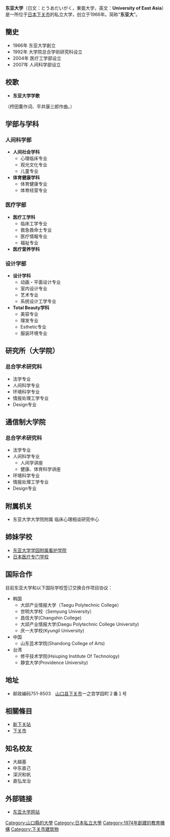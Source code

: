 {{Unreferenced|time=2015-09-22T02:50:02+00:00}}
{{大学(日本)
| 国=日本
| 大学名称=东亚大学
| 平假名=とうあだいがく
| 英文=University of East Asia
| 图片=University of East Asia.jpg
| 图片说明=
| 大学设置年=1974年
| 创立年=1966年
| 学校类别=私立
| 设置者=学校法人東亚大学学园
| 本部所在地={{JPN}}<br/>[[山口县|山口县]][[下关市|下关市]]一之宫学园町２番１号
| 校园=[[新下关站|新下关]]
| 学部=人间科学部<br />医疗工学部<br />Design学部
| 研究科=総合学術研究科<br />（法学专业、人间科学专业、环境科学专业、情报处理工学专业、Design专业）
| 大学の略称=东亚大
| 网站=http://www.toua-u.ac.jp/
}}'''东亚大学'''（日文：とうあだいがく，東亜大学，英文：'''University of East Asia'''）是一所位于[[日本|日本]][[下关市|下关市]]的私立大学，创立于1966年。简称“'''东亚大'''”。

==簡史==
*1966年 东亚大学創立
*1992年 大学院总合学術研究科设立
*2004年 医疗工学部设立
*2007年 人间科学部设立
==校歌==
*'''东亚大学学歌'''
（栉田薫作词、平井康三郎作曲。）

==学部与学科==
===人间科学部===
* '''人间社会学科'''
** 心理临床专业
** 观光文化专业
** 儿童专业
* '''体育健康学科'''
**体育健康专业
**体育经营专业

===医疗学部===
* '''医疗工学科'''
**临床工学专业
**救急救命士专业
**医疗情報专业
**福祉专业
* '''医疗营养学科'''

===设计学部===
* '''设计学科'''
**动画・平面设计专业
**室内设计专业
**艺术专业
**系统设计工学专业
* '''Total Beauty学科'''
**美容专业
**理发专业
**Esthetic专业
**服装环境专业

==研究所（大学院）==
===总合学术研究科===
* 法学专业
* 人间科学专业
* 环境科学专业
* 情报处理工学专业
* Design专业
==通信制大学院==
===总合学术研究科===
* 法学专业
* 人间科学专业
** 人间学讲座 
** 健康、体育科学讲座 
* 环境科学专业
* 情报处理工学专业
* Design专业

==附属机关==
*东亚大学大学院附属 临床心理相谈研究中心

==姉妹学校==
*[[东亚大学学园附属看护学院|东亚大学学园附属看护学院]]
*[[日本医疗专门学校|日本医疗专门学校]]

==国际合作==
目前东亚大学和以下国际学校签订交换合作项目协议：
*韩国 
**大邱产业情报大学（Taegu Polytechnic College） 
**世明大学校（Semyung University） 
**昌信大学(Changshin College) 
**大邱产业情报大学(Daegu Polytechnic College University) 
**庆一大学校(Kyungil University) 
*中国 
**山东芸术学院(Shandong College of Arts) 
*台湾 
**修平技术学院(Hsiuping Institute Of Technology) 
**静宜大学(Providence University)

==地址==
*邮政编码751-8503　[[山口县|山口县]][[下关市|下关市]]一之宫学园町２番１号

==相關條目==
* [[新下关站|新下关站]]
* [[下关市|下关市]]
==知名校友==
*大越基
*中东直己
*深沢和帆
*直弘龙治

==外部链接==
*[http://www.toua-u.ac.jp/ 东亚大学网站] {{Wayback|url=http://www.toua-u.ac.jp/ |date=20210209013651 }}




[[Category:山口縣的大學|Category:山口縣的大學]]
[[Category:日本私立大學|Category:日本私立大學]]
[[Category:1974年創建的教育機構|Category:1974年創建的教育機構]]
[[Category:下关市建筑物|Category:下关市建筑物]]